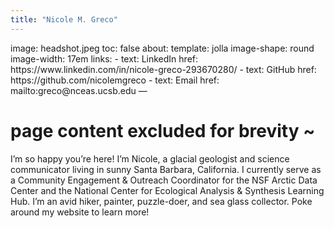 ```yaml
---
title: "Nicole M. Greco"
---
```

image: headshot.jpeg
toc: false
about: 
  template: jolla
  image-shape: round
  image-width: 17em
  links:
    - text: LinkedIn
      href: https://www.linkedin.com/in/nicole-greco-293670280/
    - text: GitHub
      href: https://github.com/nicolemgreco
    - text: Email
      href: mailto:greco@nceas.ucsb.edu
---
        
# page content excluded for brevity ~
I'm so happy you're here! I'm Nicole, a glacial geologist and science communicator living in sunny Santa Barbara, California. I currently serve as a Community Engagement & Outreach Coordinator for the NSF Arctic Data Center and the National Center for Ecological Analysis & Synthesis Learning Hub. I'm an avid hiker, painter, puzzle-doer, and sea glass collector. Poke around my website to learn more!
